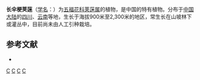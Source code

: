 {{Speciesbox
| taxon = Viburnum longiradiatum
| binomial_authority = Hsu et S. W. Fan
}}

'''长伞梗荚蒾'''（[[学名|学名]]：{{lang|la|''Viburnum longiradiatum''}}）为[[五福花科|五福花科]][[荚蒾属|荚蒾属]]的植物，是中国的特有植物。分布于[[中国大陆|中国大陆]]的[[四川|四川]]、[[云南|云南]]等地，生长于海拔900米至2,300米的地区，常生长在山坡林下或灌丛中，目前尚未由人工引种栽培。

== 参考文献 ==
<div class="references-small">
* {{cite web| url =http://www.bioinfo.cn/db05/KmzwSpecies.php?action=view&id=23744| title =长伞梗荚蒾| work =《中国高等植物数据库全库》| publisher =中国科学院微生物研究所| author =昆明植物研究所| accessdate =2009-02-25| deadurl =yes| archiveurl =https://web.archive.org/web/20160305091803/http://www.bioinfo.cn/db05/KmzwSpecies.php?action=view&id=23744| archivedate =2016-03-05}}
</div>
{{taxonbar}}

[[Category:荚蒾属|C]]
[[Category:中國特有植物|C]]
[[Category:四川植物|C]]
[[Category:云南植物|C]]
